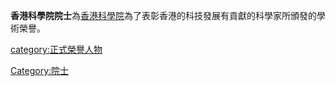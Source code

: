 '''香港科學院院士'''為[[香港科學院|香港科學院]]為了表彰香港的科技發展有貢獻的科學家所頒發的學術榮譽。

[[Category:院士|Category:院士]]
[[category:正式榮譽人物|category:正式榮譽人物]]